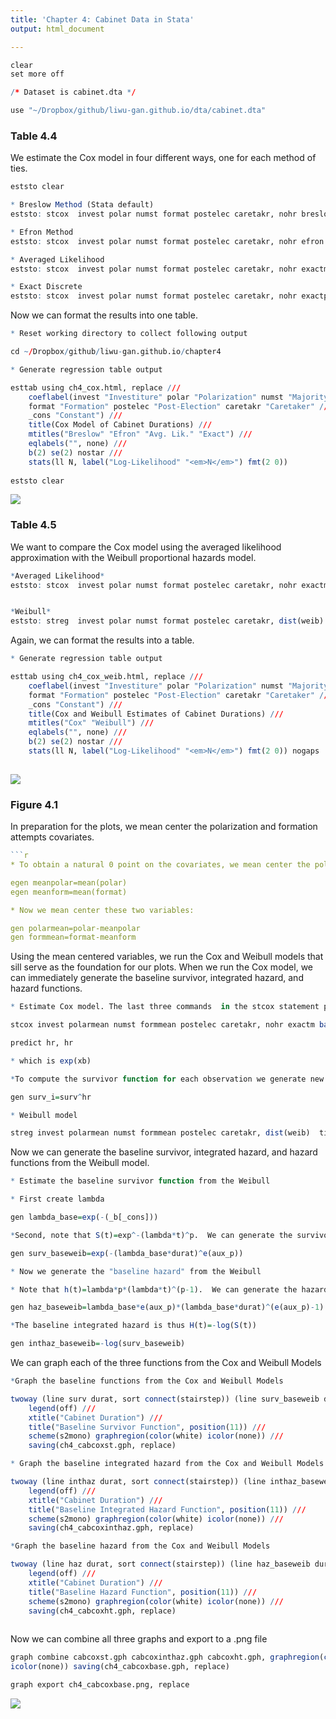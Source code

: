 ```yaml
---
title: 'Chapter 4: Cabinet Data in Stata'
output: html_document

---
```


```r

clear
set more off

/* Dataset is cabinet.dta */

use "~/Dropbox/github/liwu-gan.github.io/dta/cabinet.dta"


```

### Table 4.4

We estimate the Cox model in four different ways, one for each method of ties.

```r

eststo clear

* Breslow Method (Stata default)
eststo: stcox  invest polar numst format postelec caretakr, nohr breslow

* Efron Method
eststo: stcox  invest polar numst format postelec caretakr, nohr efron

* Averaged Likelihood
eststo: stcox  invest polar numst format postelec caretakr, nohr exactm

* Exact Discrete
eststo: stcox  invest polar numst format postelec caretakr, nohr exactp

```

Now we can format the results into one table. 

```r

* Reset working directory to collect following output 

cd ~/Dropbox/github/liwu-gan.github.io/chapter4

* Generate regression table output 

esttab using ch4_cox.html, replace ///
	coeflabel(invest "Investiture" polar "Polarization" numst "Majority" ///
	format "Formation" postelec "Post-Election" caretakr "Caretaker" ///
	_cons "Constant") ///
	title(Cox Model of Cabinet Durations) ///
	mtitles("Breslow" "Efron" "Avg. Lik." "Exact") ///
	eqlabels("", none) ///
	b(2) se(2) nostar ///
	stats(ll N, label("Log-Likelihood" "<em>N</em>") fmt(2 0)) 
	
eststo clear

```
![](~/Dropbox/github/liwu-gan.github.io/chapter4/ch4_cox.png){}


### Table 4.5

We want to compare the Cox model using the averaged likelihood approximation with the Weibull proportional hazards model. 

```r

*Averaged Likelihood*
eststo: stcox  invest polar numst format postelec caretakr, nohr exactm


*Weibull*
eststo: streg  invest polar numst format postelec caretakr, dist(weib) nohr 
```

Again, we can format the results into a table.

```r

* Generate regression table output 

esttab using ch4_cox_weib.html, replace ///
	coeflabel(invest "Investiture" polar "Polarization" numst "Majority" ///
	format "Formation" postelec "Post-Election" caretakr "Caretaker" ///
	_cons "Constant") ///
	title(Cox and Weibull Estimates of Cabinet Durations) ///
	mtitles("Cox" "Weibull") ///
	eqlabels("", none) ///
	b(2) se(2) nostar ///
	stats(ll N, label("Log-Likelihood" "<em>N</em>") fmt(2 0)) nogaps
	
```

![](~/Dropbox/github/liwu-gan.github.io/chapter4/ch4_cox_weib.png){}


### Figure 4.1

In preparation for the plots, we mean center the polarization and
formation attempts covariates.

```r

```r

* To obtain a natural 0 point on the covariates, we mean center the polarization and formation attempts covariates.  We do this using Stata's extension generator function:

egen meanpolar=mean(polar)
egen meanform=mean(format)

* Now we mean center these two variables:

gen polarmean=polar-meanpolar
gen formmean=format-meanform

```

Using the mean centered variables, we run the Cox and Weibull models that sill serve as the foundation for our plots. When we run the Cox model, we can immediately generate the baseline survivor, integrated hazard, and hazard functions. 

```r


* Estimate Cox model. The last three commands  in the stcox statement produce the estimates of the baseline functions, which we can graph.

stcox invest polarmean numst formmean postelec caretakr, nohr exactm basech(inthaz) basehc(haz) basesurv(surv)

predict hr, hr

* which is exp(xb)

*To compute the survivor function for each observation we generate new variable:

gen surv_i=surv^hr

* Weibull model

streg invest polarmean numst formmean postelec caretakr, dist(weib)  time

```

Now we can generate the baseline survivor, integrated hazard, and hazard functions from the Weibull model.

```r
* Estimate the baseline survivor function from the Weibull

* First create lambda

gen lambda_base=exp(-(_b[_cons]))

*Second, note that S(t)=exp^-(lambda*t)^p.  We can generate the survivor functions for the baseline case:

gen surv_baseweib=exp(-(lambda_base*durat)^e(aux_p))

* Now we generate the "baseline hazard" from the Weibull

* Note that h(t)=lambda*p*(lambda*t)^(p-1).  We can generate the hazard rate for the "baseline case."

gen haz_baseweib=lambda_base*e(aux_p)*(lambda_base*durat)^(e(aux_p)-1)

*The baseline integrated hazard is thus H(t)=-log(S(t))

gen inthaz_baseweib=-log(surv_baseweib)

```

We can graph each of the three functions from the Cox and Weibull Models

```r

*Graph the baseline functions from the Cox and Weibull Models

twoway (line surv durat, sort connect(stairstep)) (line surv_baseweib durat, sort lpattern(solid)), ///
	legend(off) ///
	xtitle("Cabinet Duration") ///
	title("Baseline Survivor Function", position(11)) ///
	scheme(s2mono) graphregion(color(white) icolor(none)) ///
	saving(ch4_cabcoxst.gph, replace)

* Graph the baseline integrated hazard from the Cox and Weibull Models

twoway (line inthaz durat, sort connect(stairstep)) (line inthaz_baseweib durat, sort lpattern(solid)), ///
	legend(off) ///
	xtitle("Cabinet Duration") ///
	title("Baseline Integrated Hazard Function", position(11)) ///
	scheme(s2mono) graphregion(color(white) icolor(none)) ///
	saving(ch4_cabcoxinthaz.gph, replace)

*Graph the baseline hazard from the Cox and Weibull Models

twoway (line haz durat, sort connect(stairstep)) (line haz_baseweib durat, sort lpattern(solid)), ///
	legend(off) ///
	xtitle("Cabinet Duration") ///
	title("Baseline Hazard Function", position(11)) ///
	scheme(s2mono) graphregion(color(white) icolor(none)) ///
	saving(ch4_cabcoxht.gph, replace)
	
```

Now we can combine all three graphs and export to a .png file

```r

graph combine cabcoxst.gph cabcoxinthaz.gph cabcoxht.gph, graphregion(color(white) ///
icolor(none)) saving(ch4_cabcoxbase.gph, replace)

graph export ch4_cabcoxbase.png, replace

```

![](~/Dropbox/github/liwu-gan.github.io/chapter4/ch4_cabcoxbase.png){
}
